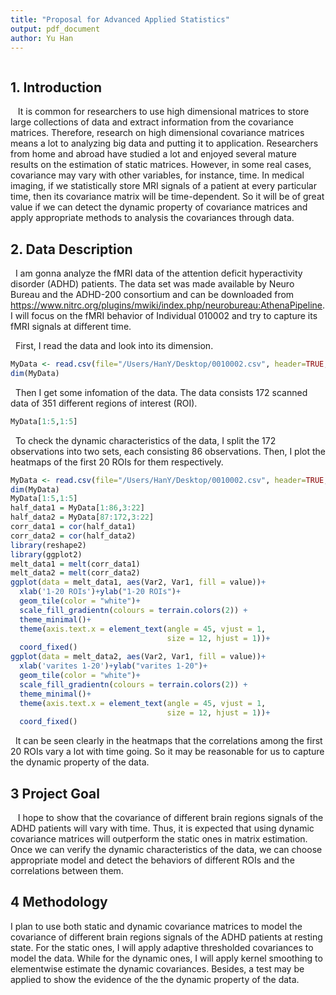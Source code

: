 ```yaml
---
title: "Proposal for Advanced Applied Statistics"
output: pdf_document
author: Yu Han
---
```

```r
```
## 1. Introduction
&nbsp;&nbsp; It is common for researchers to use high dimensional matrices to store large collections of data and extract information from the covariance matrices. Therefore, research on high dimensional covariance matrices means a lot to analyzing big data and putting it to application. Researchers from home and abroad have studied a lot and enjoyed several mature results on the estimation of static matrices. However, in some real cases, covariance may vary with other variables, for instance, time. In medical imaging, if we statistically store MRI signals of a patient at every particular time, then its covariance matrix will be time-dependent. So it will be of great value if we can detect the dynamic property of covariance matrices and apply appropriate methods to analysis the covariances through data.

## 2. Data Description
&nbsp;&nbsp;I am gonna analyze the fMRI data of the attention deficit hyperactivity disorder (ADHD) patients. The data set was made available by Neuro Bureau and the ADHD-200 consortium and can be downloaded from <https://www.nitrc.org/plugins/mwiki/index.php/neurobureau:AthenaPipeline>. I will focus on the fMRI behavior of Individual 010002 and try to capture its fMRI signals at different time.

&nbsp;&nbsp;First, I read the data and look into its dimension.
```r
MyData <- read.csv(file="/Users/HanY/Desktop/0010002.csv", header=TRUE, sep=",")
dim(MyData)
```

&nbsp;&nbsp;Then I get some infomation of the data. The data consists 172 scanned data of 351 different regions of interest (ROI). 
```r
MyData[1:5,1:5]
```
&nbsp;&nbsp;To check the dynamic characteristics of the data, I split the 172 observations into two sets, each consisting 86 observations. Then, I plot the heatmaps of the first 20 ROIs for them respectively.
```r
MyData <- read.csv(file="/Users/HanY/Desktop/0010002.csv", header=TRUE, sep=",")
dim(MyData)
MyData[1:5,1:5]
half_data1 = MyData[1:86,3:22]
half_data2 = MyData[87:172,3:22]
corr_data1 = cor(half_data1)
corr_data2 = cor(half_data2)
library(reshape2)
library(ggplot2)
melt_data1 = melt(corr_data1)
melt_data2 = melt(corr_data2)
ggplot(data = melt_data1, aes(Var2, Var1, fill = value))+
  xlab('1-20 ROIs')+ylab("1-20 ROIs")+
  geom_tile(color = "white")+
  scale_fill_gradientn(colours = terrain.colors(2)) +
  theme_minimal()+ 
  theme(axis.text.x = element_text(angle = 45, vjust = 1, 
                                   size = 12, hjust = 1))+
  coord_fixed()
ggplot(data = melt_data2, aes(Var2, Var1, fill = value))+
  xlab('varites 1-20')+ylab("varites 1-20")+
  geom_tile(color = "white")+
  scale_fill_gradientn(colours = terrain.colors(2)) +
  theme_minimal()+ 
  theme(axis.text.x = element_text(angle = 45, vjust = 1, 
                                   size = 12, hjust = 1))+
  coord_fixed()
```

&nbsp;&nbsp;It can be seen clearly in the heatmaps that the correlations among the first 20 ROIs vary a lot with time going. So it may be reasonable for us to capture the dynamic property of the data. 

## 3 Project Goal
&nbsp;&nbsp; I hope to show that the covariance of different brain regions signals of the ADHD patients will vary with time. Thus, it is expected that using dynamic covariance matrices will outperform the static ones in matrix estimation. Once we can verify the dynamic characteristics of the data, we can choose appropriate model and detect the behaviors of different ROIs and the correlations between them.

## 4 Methodology
I plan to use both static and dynamic covariance matrices to model the covariance of different brain regions signals of the ADHD patients at resting state. For the static ones, I will apply adaptive thresholded covariances to model the data. While for the dynamic ones, I will apply kernel smoothing to elementwise estimate the dynamic covariances. Besides, a test may be applied to show the evidence of the the dynamic property of the data.
